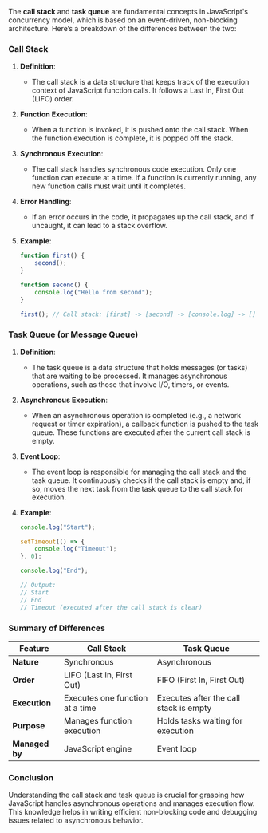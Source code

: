 The **call stack** and **task queue** are fundamental concepts in JavaScript's concurrency model, which is based on an event-driven, non-blocking architecture. Here’s a breakdown of the differences between the two:

### Call Stack

1. **Definition**:
   - The call stack is a data structure that keeps track of the execution context of JavaScript function calls. It follows a Last In, First Out (LIFO) order.

2. **Function Execution**:
   - When a function is invoked, it is pushed onto the call stack. When the function execution is complete, it is popped off the stack.

3. **Synchronous Execution**:
   - The call stack handles synchronous code execution. Only one function can execute at a time. If a function is currently running, any new function calls must wait until it completes.

4. **Error Handling**:
   - If an error occurs in the code, it propagates up the call stack, and if uncaught, it can lead to a stack overflow.

5. **Example**:
   ```javascript
   function first() {
       second();
   }

   function second() {
       console.log("Hello from second");
   }

   first(); // Call stack: [first] -> [second] -> [console.log] -> []
   ```

### Task Queue (or Message Queue)

1. **Definition**:
   - The task queue is a data structure that holds messages (or tasks) that are waiting to be processed. It manages asynchronous operations, such as those that involve I/O, timers, or events.

2. **Asynchronous Execution**:
   - When an asynchronous operation is completed (e.g., a network request or timer expiration), a callback function is pushed to the task queue. These functions are executed after the current call stack is empty.

3. **Event Loop**:
   - The event loop is responsible for managing the call stack and the task queue. It continuously checks if the call stack is empty and, if so, moves the next task from the task queue to the call stack for execution.

4. **Example**:
   ```javascript
   console.log("Start");

   setTimeout(() => {
       console.log("Timeout");
   }, 0);

   console.log("End"); 

   // Output:
   // Start
   // End
   // Timeout (executed after the call stack is clear)
   ```

### Summary of Differences

| Feature                | Call Stack                         | Task Queue                         |
|------------------------|------------------------------------|------------------------------------|
| **Nature**             | Synchronous                        | Asynchronous                       |
| **Order**              | LIFO (Last In, First Out)         | FIFO (First In, First Out)        |
| **Execution**          | Executes one function at a time   | Executes after the call stack is empty |
| **Purpose**            | Manages function execution         | Holds tasks waiting for execution  |
| **Managed by**         | JavaScript engine                  | Event loop                         |

### Conclusion

Understanding the call stack and task queue is crucial for grasping how JavaScript handles asynchronous operations and manages execution flow. This knowledge helps in writing efficient non-blocking code and debugging issues related to asynchronous behavior.